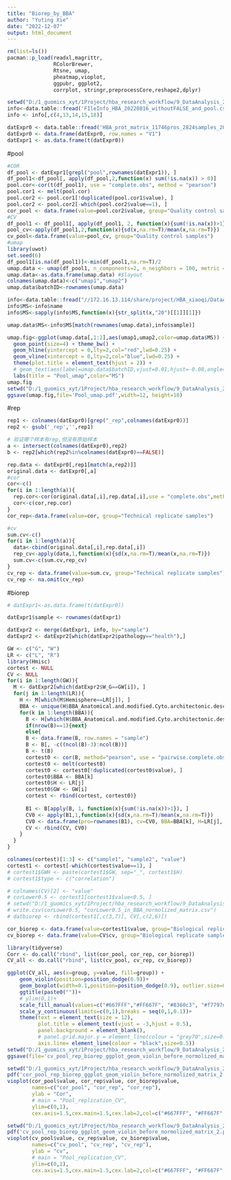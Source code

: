 ---
title: "Biorep_by_BBA"
author: "Yuting Xie"
date: "2022-12-07"
output: html_document
---
```{r}
rm(list=ls())
pacman::p_load(readxl,magrittr,
               RColorBrewer,
               Rtsne, umap,
               pheatmap,vioplot,
               ggpubr, ggplot2,
               corrplot, stringr,preprocessCore,reshape2,dplyr)
```

```{r}
setwd("D:/1_guomics_xyt/1Project/hba_research_workflow/9_DataAnalysis_20220901/WGCNA_analysis")
info<-data.table::fread('FIleInfo_HBA_20220816_withoutFALSE_and_pool.csv', stringsAsFactors = F, data.table = F, fill = T)
info <- info[,c(4,13,14,15,18)]

datExpr0 <- data.table::fread('HBA_prot_matrix_11746pros_2824samples_202200909.csv', stringsAsFactors = F, data.table = F, fill = T)
datExpr0 <- data.frame(datExpr0, row.names = "V1")
datExpr1 <- as.data.frame(t(datExpr0))
```
#pool
```{r}
#COR
df_pool <- datExpr1[grepl("pool",rownames(datExpr1)), ]  
df_pool1<-df_pool[, apply(df_pool,2,function(x) sum(!is.na(x)) > 0)]
pool.cor<-cor(t(df_pool1), use = "complete.obs", method = "pearson") 
pool.cor1 <- melt(pool.cor)
pool.cor2 <- pool.cor1[!duplicated(pool.cor1$value), ]
pool.cor2 <- pool.cor2[-which(pool.cor2$value==1), ]
cor_pool <- data.frame(value=pool.cor2$value, group="Quality control samples")
#CV
df_pool1 <- df_pool1[, apply(df_pool1, 2, function(x){sum(!is.na(x))>1})]
pool_cv<-apply(df_pool1,2,function(x){sd(x,na.rm=T)/mean(x,na.rm=T)})
cv_pool<-data.frame(value=pool_cv, group="Quality control samples")
#umap
library(uwot)
set.seed(6)
df_pool1[is.na(df_pool1)]<-min(df_pool1,na.rm=T)/2
umap.data <- umap(df_pool1, n_components=2, n_neighbors = 100, metric = "cosine", min_dist = 0.001,spread = 1,verbose = TRUE, n_threads = 4,approx_pow = TRUE) 
umap.data<-as.data.frame(umap.data) #$layout
colnames(umap.data)<-c("umap1","umap2")
umap.data$batchID<-rownames(umap.data)

info<-data.table::fread("//172.16.13.114/share/project/HBA_xiaoqi/DataAnalysis20220812/FileInfo/FileInfo/FIleInfo_HBA_20220816.csv",data.table = F)
info$MS<-info$name
info$MS<-sapply(info$MS,function(x){str_split(x,"20")[[1]][1]})

umap.data$MS<-info$MS[match(rownames(umap.data),info$sample)]

umap.fig<-ggplot(umap.data[,1:2],aes(umap1,umap2,color=umap.data$MS)) + 
  geom_point(size=4) + theme_bw() + 
  geom_hline(yintercept = 0,lty=2,col="red",lwd=0.25) + 
  geom_vline(xintercept = 0,lty=2,col="blue",lwd=0.25) +
  theme(plot.title = element_text(hjust = 2)) + 
  # geom_text(aes(label=umap.data$batchID,vjust=0.01,hjust=-0.08,angle=0),show.legend=FALSE,size=0.8)+
  labs(title = "Pool_umap",color="MS")
umap.fig
setwd("D:/1_guomics_xyt/1Project/hba_research_workflow/9_DataAnalysis_20220901/Biorep_by_BBA")
ggsave(umap.fig,file='Pool_umap.pdf',width=12, height=10)
```
#rep
```{r}
rep1 <- colnames(datExpr0)[grep("_rep",colnames(datExpr0))] 
rep2 <- gsub('_rep','',rep1)

# 验证哪个样本有rep,但没有原始样本
a <- intersect(colnames(datExpr0),rep2)
b <- rep2[which(rep2%in%colnames(datExpr0)==FALSE)]

rep.data <- datExpr0[,rep1[match(a,rep2)]]
original.data <- datExpr0[,a] 
#cor
cor<-c()
for(i in 1:length(a)){
  rep.cor<-cor(original.data[,i],rep.data[,i],use = "complete.obs",method="pearson")
  cor<-c(cor,rep.cor)
}
cor_rep<-data.frame(value=cor, group="Technical replicate samples")

#cv
sum.cv<-c()
for(i in 1:length(a)){
  data<-cbind(original.data[,i],rep.data[,i])
  rep_cv<-apply(data,1,function(x){sd(x,na.rm=T)/mean(x,na.rm=T)})
  sum.cv<-c(sum.cv,rep_cv)
}
cv_rep <- data.frame(value=sum.cv, group="Technical replicate samples")
cv_rep <- na.omit(cv_rep)
```

#biorep
```{r}
# datExpr1<-as.data.frame(t(datExpr0))

datExpr1$sample <- rownames(datExpr1)

datExpr2 <- merge(datExpr1, info, by="sample")
datExpr2 <- datExpr2[which(datExpr2$pathology=="health"),]

GW <- c("G", "W")
LR <- c("L", "R")
library(Hmisc)
cortest <- NULL
CV <- NULL
for(i in 1:length(GW)){
  M <- datExpr2[which(datExpr2$W_G==GW[i]), ]
  for(j in 1:length(LR)){
    H <- M[which(M$Hemisphere==LR[j]), ]
    BBA <- unique(H$BBA_Anatomical.and.modified.Cyto.architectonic.descriptions)
    for(k in 1:length(BBA)){
      B <- H[which(H$BBA_Anatomical.and.modified.Cyto.architectonic.descriptions==BBA[k]), ]
      if(nrow(B)==1){next}
      else{
      B <- data.frame(B, row.names = "sample")
      B <- B[, -c((ncol(B)-3):ncol(B))]
      B <- t(B)
      cortest0 <- cor(B, method="pearson", use = "pairwise.complete.obs")
      cortest0 <- melt(cortest0)
      cortest0 <- cortest0[!duplicated(cortest0$value), ]
      cortest0$BBA <- BBA[k]
      cortest0$H <- LR[j]
      cortest0$GW <- GW[i]
      cortest <- rbind(cortest, cortest0)}
      
      B1 <- B[apply(B, 1, function(x){sum(!is.na(x))>1}), ]
      CV0 <- apply(B1,1,function(x){sd(x,na.rm=T)/mean(x,na.rm=T)})
      CV0 <- data.frame(pro=rownames(B1), cv=CV0, BBA=BBA[k], H=LR[j], GW=GW[i], type="CV")
      CV <- rbind(CV, CV0)
    }
  }
}

colnames(cortest)[1:3] <- c("sample1", "sample2", "value") 
cortest1 <- cortest[-which(cortest$value==1), ]
# cortest1$GWH <- paste(cortest1$GW, sep="_", cortest1$H)
# cortest1$type <- c("correlation")

# colnames(CV)[2] <- "value"
# corLower0.5 <- cortest1[cortest1$value<0.5, ]
# setwd("D:/1_guomics_xyt/1Project/hba_research_workflow/9_DataAnalysis_20220901/Biorep_by_BBA")
# write.csv(corLower0.5, "corLower0.5_in_BBA_normolized_matrix.csv")
# datbiorep <- rbind(cortest1[,c(3,7)], CV[,c(2,6)])

cor_biorep <- data.frame(value=cortest1$value, group="Biological replicate samples")
cv_biorep <- data.frame(value=CV$cv, group="Biological replicate samples")

library(tidyverse)
Corr <- do.call("rbind", list(cor_pool, cor_rep, cor_biorep))
CV_all <- do.call("rbind", list(cv_pool, cv_rep, cv_biorep))

ggplot(CV_all, aes(x=group, y=value, fill=group)) +
    geom_violin(position=position_dodge(0.9))+
    geom_boxplot(width=0.1,position=position_dodge(0.9), outlier.size=0.2)+
    ggtitle(paste0(""))+
    # ylim(0,1)+
    scale_fill_manual(values=c("#667FFF","#FF667F", "#8360c3", "#f7797d"))+
    scale_y_continuous(limits=c(0,1),breaks = seq(0,1,0.1))+
    theme(text = element_text(size = 12),
          plot.title = element_text(vjust = -3,hjust = 0.5),
          panel.background = element_blank(),
          # panel.grid.major.y = element_line(colour = "grey70",size=0.1),
          axis.line= element_line(colour = "black",size=0.5))
setwd("D:/1_guomics_xyt/1Project/hba_research_workflow/9_DataAnalysis_20220901/Biorep_by_BBA")
ggsave(file='cv_pool_rep_biorep_ggplot_geom_violin_before_normolized_matrix.pdf',width=8, height=6)

setwd("D:/1_guomics_xyt/1Project/hba_research_workflow/9_DataAnalysis_20220901/Biorep_by_BBA")
pdf('cor_pool_rep_biorep_ggplot_geom_violin_before_normolized_matrix_2.pdf',width=8,height=6)
vioplot(cor_pool$value, cor_rep$value, cor_biorep$value,
        names=c("cor_pool", "cor_rep", "cor_rep"),
        ylab = "Cor", 
        # main = "Pool_replication_CV", 
        ylim=c(0,1),
        cex.axis=1.5,cex.main=1.5,cex.lab=2,col=c("#667FFF", "#FF667F", "#8360c3"))

setwd("D:/1_guomics_xyt/1Project/hba_research_workflow/9_DataAnalysis_20220901/Biorep_by_BBA")
pdf('cv_pool_rep_biorep_ggplot_geom_violin_before_normolized_matrix_2.pdf',width=8,height=6)
vioplot(cv_pool$value, cv_rep$value, cv_biorep$value,
        names=c("cv_pool", "cv_rep", "cv_rep"),
        ylab = "cv", 
        # main = "Pool_replication_CV", 
        ylim=c(0,1),
        cex.axis=1.5,cex.main=1.5,cex.lab=2,col=c("#667FFF", "#FF667F", "#8360c3"))



```

